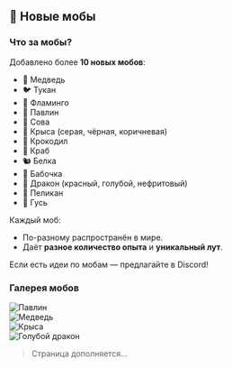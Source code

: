 ## 🐾 Новые мобы

### Что за мобы?
Добавлено более **10 новых мобов**:
- 🐻 Медведь
- 🐦 Тукан
- 🦩 Фламинго
- 🦚 Павлин
- 🦉 Сова
- 🐀 Крыса (серая, чёрная, коричневая)
- 🐊 Крокодил
- 🦀 Краб
- 🐿️ Белка
- 🦋 Бабочка
- 🐉 Дракон (красный, голубой, нефритовый)
- 🐤 Пеликан
- 🦢 Гусь

Каждый моб:
- По-разному распространён в мире.
- Даёт **разное количество опыта** и **уникальный лут**.

Если есть идеи по мобам — предлагайте в Discord!

### Галерея мобов
![Павлин](https://volume/fasberry.su/static/game-content/animals/peacock.png "Павлин")  
![Медведь](https://volume/fasberry.su/static/game-content/animals/bear.png "Медведь")  
![Крыса](https://volume/fasberry.su/static/game-content/animals/rat.png "Крыса")  
![Голубой дракон](https://volume/fasberry.su/static/game-content/animals/dragon.png "Голубой дракон")

> Страница дополняется...
